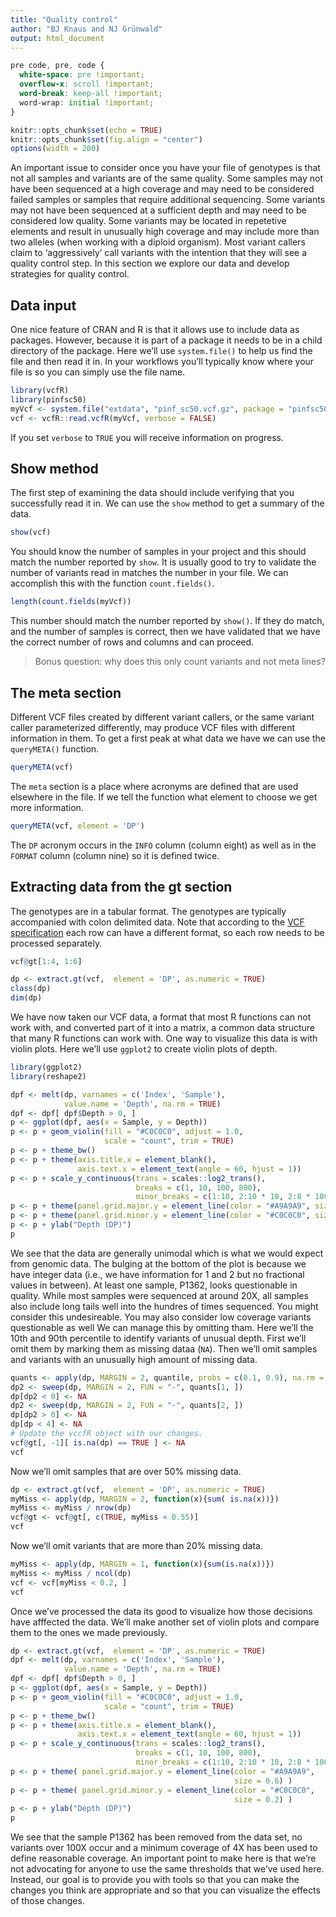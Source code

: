```yaml
---
title: "Quality control"
author: "BJ Knaus and NJ Grünwald"
output: html_document
---
```


```css
pre code, pre, code {
  white-space: pre !important;
  overflow-x: scroll !important;
  word-break: keep-all !important;
  word-wrap: initial !important;
}
```

```r
knitr::opts_chunk$set(echo = TRUE)
knitr::opts_chunk$set(fig.align = "center")
options(width = 200)
```


An important issue to consider once you have your file of genotypes is that not all samples and variants are of the same quality.
Some samples may not have been sequenced at a high coverage and may need to be considered failed samples or samples that require additional sequencing.
Some variants may not have been sequenced at a sufficient depth and may need to be considered low quality.
Some variants may be located in repetetive elements and result in unusually high coverage and may include more than two alleles (when working with a diploid organism).
Most variant callers claim to 'aggressively' call variants with the intention that they will see a quality control step.
In this section we explore our data and develop strategies for quality control.


## Data input


One nice feature of CRAN and R is that it allows use to include data as packages.
However, because it is part of a package it needs to be in a child directory of the package.
Here we'll use `system.file()` to help us find the file and then read it in.
In your workflows you'll typically know where your file is so you can simply use the file name.


```r
library(vcfR)
library(pinfsc50)
myVcf <- system.file("extdata", "pinf_sc50.vcf.gz", package = "pinfsc50")
vcf <- vcfR::read.vcfR(myVcf, verbose = FALSE)
```

If you set `verbose` to `TRUE` you will receive information on progress.


## Show method

The first step of examining the data should include verifying that you successfully read it in.
We can use the `show` method to get a summary of the data.

```r
show(vcf)
```


You should know the number of samples in your project and this should match the number reported by `show`.
It is usually good to try to validate the number of variants read in matches the number in your file.
We can accomplish this with the function `count.fields()`.

```r
length(count.fields(myVcf))
```

This number should match the number reported by `show()`.
If they do match, and the number of samples is correct, then we have validated that we have the correct number of rows and columns and can proceed.

> Bonus question: why does this only count variants and not meta lines?


## The meta section

Different VCF files created by different variant callers, or the same variant caller parameterized differently, may produce VCF files with different information in them.
To get a first peak at what data we have we can use the `queryMETA()` function.


```r
queryMETA(vcf)
```


The `meta` section is a place where acronyms are defined that are used elsewhere in the file.
If we tell the function what element to choose we get more information.


```r
queryMETA(vcf, element = 'DP')
```


The `DP` acronym occurs in the `INFO` column (column eight) as well as in the `FORMAT` column (column nine) so it is defined twice.


## Extracting data from the gt section


The genotypes are in a tabular format.
The genotypes are typically accompanied with colon delimited data.
Note that according to the [VCF specification](http://samtools.github.io/hts-specs/) each row can have a different format, so each row needs to be processed separately.


```r

vcf@gt[1:4, 1:6]
```


```r
dp <- extract.gt(vcf,  element = 'DP', as.numeric = TRUE)
class(dp)
dim(dp)
```


We have now taken our VCF data, a format that most R functions can not work with, and converted part of it into a matrix, a common data structure that many R functions can work with.
One way to visualize this data is with violin plots.
Here we'll use `ggplot2` to create violin plots of depth.


```r
library(ggplot2)
library(reshape2)

dpf <- melt(dp, varnames = c('Index', 'Sample'),
            value.name = 'Depth', na.rm = TRUE)
dpf <- dpf[ dpf$Depth > 0, ]
p <- ggplot(dpf, aes(x = Sample, y = Depth))
p <- p + geom_violin(fill = "#C0C0C0", adjust = 1.0,
                     scale = "count", trim = TRUE)
p <- p + theme_bw()
p <- p + theme(axis.title.x = element_blank(),
               axis.text.x = element_text(angle = 60, hjust = 1))
p <- p + scale_y_continuous(trans = scales::log2_trans(),
                            breaks = c(1, 10, 100, 800),
                            minor_breaks = c(1:10, 2:10 * 10, 2:8 * 100))
p <- p + theme(panel.grid.major.y = element_line(color = "#A9A9A9", size = 0.6))
p <- p + theme(panel.grid.minor.y = element_line(color = "#C0C0C0", size = 0.2))
p <- p + ylab("Depth (DP)")
p
```


We see that the data are generally unimodal which is what we would expect from genomic data.
The bulging at the bottom of the plot is because we have integer data (i.e., we have information for 1 and 2 but no fractional values in between).
At least one sample, P1362, looks questionable in quality.
While most samples were sequenced at around 20X, all samples also include long tails well into the hundres of times sequenced.
You might consider this undesireable.
You may also consider low coverage variants questionable as well
We can manage this by omitting tham.
Here we'll the 10th and 90th percentile to identify variants of unusual depth.
First we'll omit them by marking them as missing dataa (`NA`).
Then we'll omit samples and variants with an unusually high amount of missing data.


```r
quants <- apply(dp, MARGIN = 2, quantile, probs = c(0.1, 0.9), na.rm = TRUE)
dp2 <- sweep(dp, MARGIN = 2, FUN = "-", quants[1, ])
dp[dp2 < 0] <- NA
dp2 <- sweep(dp, MARGIN = 2, FUN = "-", quants[2, ])
dp[dp2 > 0] <- NA
dp[dp < 4] <- NA
# Update the vccfR object with our changes.
vcf@gt[, -1][ is.na(dp) == TRUE ] <- NA
vcf
```


Now we'll omit samples that are over 50% missing data.


```r
dp <- extract.gt(vcf,  element = 'DP', as.numeric = TRUE)
myMiss <- apply(dp, MARGIN = 2, function(x){sum( is.na(x))})
myMiss <- myMiss / nrow(dp)
vcf@gt <- vcf@gt[, c(TRUE, myMiss < 0.55)]
vcf
```


Now we'll omit variants that are more than 20% missing data.


```r
myMiss <- apply(dp, MARGIN = 1, function(x){sum(is.na(x))})
myMiss <- myMiss / ncol(dp)
vcf <- vcf[myMiss < 0.2, ]
vcf
```


Once we've processed the data its good to visualize how those decisions have afffected the data.
We'll make another set of violin plots and compare them to the ones we made previously.


```r
dp <- extract.gt(vcf,  element = 'DP', as.numeric = TRUE)
dpf <- melt(dp, varnames = c('Index', 'Sample'),
            value.name = 'Depth', na.rm = TRUE)
dpf <- dpf[ dpf$Depth > 0, ]
p <- ggplot(dpf, aes(x = Sample, y = Depth))
p <- p + geom_violin(fill = "#C0C0C0", adjust = 1.0,
                     scale = "count", trim = TRUE)
p <- p + theme_bw()
p <- p + theme(axis.title.x = element_blank(),
               axis.text.x = element_text(angle = 60, hjust = 1))
p <- p + scale_y_continuous(trans = scales::log2_trans(),
                            breaks = c(1, 10, 100, 800),
                            minor_breaks = c(1:10, 2:10 * 10, 2:8 * 100))
p <- p + theme( panel.grid.major.y = element_line(color = "#A9A9A9",
                                                  size = 0.6) )
p <- p + theme( panel.grid.minor.y = element_line(color = "#C0C0C0",
                                                  size = 0.2) )
p <- p + ylab("Depth (DP)")
p
```


We see that the sample P1362 has been removed from the data set, no variants over 100X occur and a minimum coverage of 4X has been used to define reasonable coverage.
An important point to make here is that we're not advocating for anyone to use the same thresholds that we've used here.
Instead, our goal is to provide you with tools so that you can make the changes you think are appropriate and so that you can visualize the effects of those changes.

